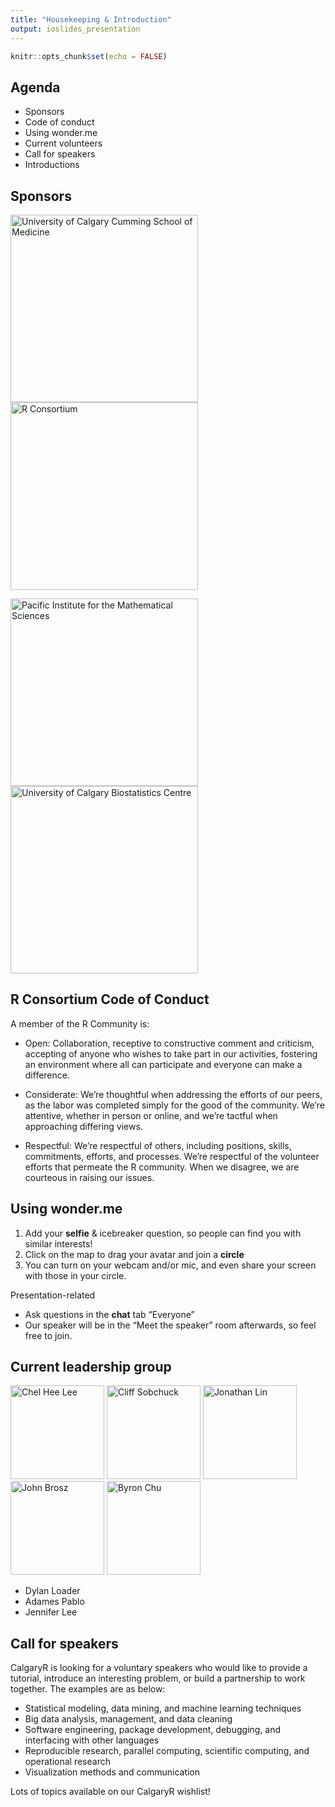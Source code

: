 ```yaml
---
title: "Housekeeping & Introduction"
output: ioslides_presentation
---
```


<style type="text/css">
slides > slide:not(.nobackground):after {
  content: '';
}
</style>

```r
knitr::opts_chunk$set(echo = FALSE)
```

## Agenda

* Sponsors
* Code of conduct
* Using wonder.me
* Current volunteers
* Call for speakers
* Introductions

## Sponsors

![University of Calgary Cumming School of Medicine](../img/ucchi.jpg){width=300px}
![R Consortium](../img/RConsortium_Horizontal_Pantone.png){width=300px}

![Pacific Institute for the Mathematical Sciences](../img/webhorizfulllarge.png){width=300px}
![University of Calgary Biostatistics Centre](../img/ucbc.png){width=300px}

## R Consortium Code of Conduct

A member of the R Community is:

* Open: Collaboration, receptive to constructive comment and criticism, accepting of anyone who wishes to take part in our activities, fostering an environment where all can participate and everyone can make a difference.

* Considerate: We're thoughtful when addressing the efforts of our peers, as the labor was completed simply for the good of the community. We're attentive, whether in person or online, and we're tactful when approaching differing views.

* Respectful: We're respectful of others, including positions, skills, commitments, efforts, and processes. We're respectful of the volunteer efforts that permeate the R community. When we disagree, we are courteous in raising our issues.


## Using wonder.me

1. Add your **selfie** & icebreaker question, so people can find you with similar interests!
2. Click on the map to drag your avatar and join a **circle**
3. You can turn on your webcam and/or mic, and even share your screen with those in your circle.

Presentation-related

* Ask questions in the **chat** tab "Everyone"
* Our speaker will be in the "Meet the speaker" room afterwards, so feel free to join.

## Current leadership group

![Chel Hee Lee](../img/headshot/Lee, Chel Hee.jpg){width=150px}
![Cliff Sobchuck](../img/headshot/Sobchuk, Cliff.jpg){width=150px}
![Jonathan Lin](../img/headshot/Lin, Jonathan.jpg){width=150px}
![John Brosz](../img/headshot/Brosz, John.jpg){width=150px}
![Byron Chu](../img/headshot/Chu, Byron.jpg){width=150px}

* Dylan Loader
* Adames Pablo
* Jennifer Lee

## Call for speakers

CalgaryR is looking for a voluntary speakers who would like to provide a tutorial, introduce an interesting problem, or build a partnership to work together. The examples are as below:

* Statistical modeling, data mining, and machine learning techniques
* Big data analysis, management, and data cleaning
* Software engineering, package development, debugging, and interfacing with other languages
* Reproducible research, parallel computing, scientific computing, and operational research
* Visualization methods and communication

Lots of topics available on our CalgaryR wishlist!